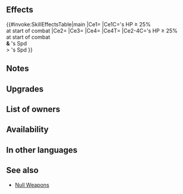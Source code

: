 {{Weapon Infobox
|tagid=SID_見切り追撃の剣＋
|intID=3898
|image=wep_sw170
|exclusive=0
|weaponType=Sword
|cost=300
|might=14
|range=1
|effect=At start of combat, if unit's HP ≥ 25%, grants Atk/Spd+5 during combat, and also, if unit's Spd > foe's Spd, neutralizes effects that guarantee foe's follow-up attacks and effects that prevent unit's follow-up attacks during combat and deals +5 damage (excluding when dealing damage with an area-of-effect Special).
|required=Null Blade
|refinePaths=default
|refineSP=350
|refineMedals=500
|refineStones=50
|properties=random_owner
}}
==Effects==
{{#invoke:SkillEffectsTable|main
|Ce1={{Eft|Temporary buffs|Atk/Spd|5}}
|Ce1C={{Tgt|Unit}}'s HP ≥ 25%<br>at start of combat
|Ce2={{Eft|Damage Boost|5}}
|Ce3={{Eft|Neutralize Prevent Follow-Ups}}
|Ce4={{Eft|Neutralize Guaranteed Follow-Ups}}
|Ce4T={{Tgt|Foe}}
|Ce2-4C={{Tgt|Unit}}'s HP ≥ 25%<br>at start of combat<br>'''&''' {{Tgt|Unit}}'s Spd<br>> {{Tgt|Foe}}'s Spd
}}

==Notes==
{{Temporary buffs}}
{{Follow-up effect neutralization}}
{{FlatDamage|5}}
==Upgrades==
{{Weapon Upgrade List}}
==List of owners==
{{Skill Hero List}}
==Availability==
{{PassiveFocusList}}
{{PassiveDistributionList}}
{{PassiveCombatManualList}}
==In other languages==
{{OtherLanguages
|japanese=見切り追撃の剣＋
|german=Negationsklinge+
|spanishEU=Hoja anuladora +
|spanishLA=Hoja nula +
|french=Lame obstacle +
|italian=Lama del veto+
|chineseTW=識破追擊之劍＋
|portuguese=Lâmina nula+
}}
==See also==
{{See also skills|cond=Description LIKE '%grants Atk/Spd+%during combat%neutralizes effects%guarantee%prevent%' AND Description NOT LIKE '%【Null Follow-Up】%' AND Exclusive='1' AND Name NOT LIKE 'Null%+'}}
* [[Skill_families/Weapons#Null_(weapons)|Null Weapons]]
{{Weapons Navbox}}